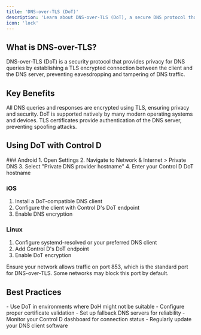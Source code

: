 ```yaml
---
title: 'DNS-over-TLS (DoT)'
description: 'Learn about DNS-over-TLS (DoT), a secure DNS protocol that encrypts DNS queries using TLS encryption.'
icon: 'lock'
---
```


## What is DNS-over-TLS?

<Info>
DNS-over-TLS (DoT) is a security protocol that provides privacy for DNS queries by establishing a TLS encrypted connection between the client and the DNS server, preventing eavesdropping and tampering of DNS traffic.
</Info>

## Key Benefits

<Steps>
  <Step title="Encrypted Communication">
    All DNS queries and responses are encrypted using TLS, ensuring privacy and security.
  </Step>
  <Step title="Native Support">
    DoT is supported natively by many modern operating systems and devices.
  </Step>
  <Step title="Authentication">
    TLS certificates provide authentication of the DNS server, preventing spoofing attacks.
  </Step>
</Steps>

## Using DoT with Control D

<Accordion title="Configuration Steps">
  ### Android
  1. Open Settings
  2. Navigate to Network & Internet > Private DNS
  3. Select "Private DNS provider hostname"
  4. Enter your Control D DoT hostname

  ### iOS
  1. Install a DoT-compatible DNS client
  2. Configure the client with Control D's DoT endpoint
  3. Enable DNS encryption

  ### Linux
  1. Configure systemd-resolved or your preferred DNS client
  2. Add Control D's DoT endpoint
  3. Enable DoT encryption
</Accordion>

<Warning>
Ensure your network allows traffic on port 853, which is the standard port for DNS-over-TLS. Some networks may block this port by default.
</Warning>

## Best Practices

<Card title="Recommended Settings">
  - Use DoT in environments where DoH might not be suitable
  - Configure proper certificate validation
  - Set up fallback DNS servers for reliability
  - Monitor your Control D dashboard for connection status
  - Regularly update your DNS client software
</Card> 